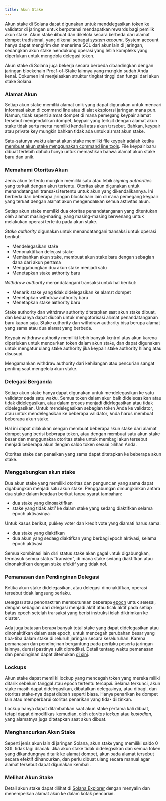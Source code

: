 ```yaml
---
title: Akun Stake
---
```


Akun stake di Solana dapat digunakan untuk mendelegasikan token ke validator di
jaringan untuk berpotensi mendapatkan rewards bagi pemilik akun stake. Akun
stake dibuat dan dikelola secara berbeda dari alamat dompet tradisional, yang
dikenal sebagai _system account_. System account hanya dapat mengirim dan
menerima SOL dari akun lain di jaringan, sedangkan akun stake mendukung operasi
yang lebih kompleks yang diperlukan untuk mengelola delegasi token.

Akun stake di Solana juga bekerja secara berbeda dibandingkan dengan jaringan
blockchain Proof-of-Stake lainnya yang mungkin sudah Anda kenal. Dokumen ini
menjelaskan struktur tingkat tinggi dan fungsi dari akun stake Solana.

### Alamat Akun

Setiap akun stake memiliki alamat unik yang dapat digunakan untuk mencari
informasi akun di command line atau di alat eksplorasi jaringan mana pun. Namun,
tidak seperti alamat dompet di mana pemegang keypair alamat tersebut
mengendalikan dompet, keypair yang terkait dengan alamat akun stake tidak serta
merta memiliki kendali atas akun tersebut. Bahkan, keypair atau private key
mungkin bahkan tidak ada untuk alamat akun stake.

Satu-satunya waktu alamat akun stake memiliki file keypair adalah ketika
[membuat akun stake menggunakan command line tools](https://docs.anza.xyz/cli/examples/delegate-stake#create-a-stake-account).
File keypair baru dibuat terlebih dahulu hanya untuk memastikan bahwa alamat
akun stake baru dan unik.

### Memahami Otoritas Akun

Jenis akun tertentu mungkin memiliki satu atau lebih _signing authorities_ yang
terkait dengan akun tertentu. Otoritas akun digunakan untuk menandatangani
transaksi tertentu untuk akun yang dikendalikannya. Ini berbeda dari beberapa
jaringan blockchain lain di mana pemegang keypair yang terkait dengan alamat
akun mengendalikan semua aktivitas akun.

Setiap akun stake memiliki dua otoritas penandatanganan yang ditentukan oleh
alamat masing-masing, yang masing-masing berwenang untuk melakukan operasi
tertentu pada akun stake.

_Stake authority_ digunakan untuk menandatangani transaksi untuk operasi
berikut:

- Mendelegasikan stake
- Menonaktifkan delegasi stake
- Memisahkan akun stake, membuat akun stake baru dengan sebagian dana dari akun
  pertama
- Menggabungkan dua akun stake menjadi satu
- Menetapkan stake authority baru

_Withdraw authority_ menandatangani transaksi untuk hal berikut:

- Menarik stake yang tidak didelegasikan ke alamat dompet
- Menetapkan withdraw authority baru
- Menetapkan stake authority baru

Stake authority dan withdraw authority ditetapkan saat akun stake dibuat, dan
keduanya dapat diubah untuk mengotorisasi alamat penandatanganan baru kapan
saja. Stake authority dan withdraw authority bisa berupa alamat yang sama atau
dua alamat yang berbeda.

Keypair withdraw authority memiliki lebih banyak kontrol atas akun karena
diperlukan untuk mencairkan token dalam akun stake, dan dapat digunakan untuk
mengatur ulang stake authority jika keypair stake authority hilang atau
disusupi.

Mengamankan withdraw authority dari kehilangan atau pencurian sangat penting
saat mengelola akun stake.

### Delegasi Berganda

Setiap akun stake hanya dapat digunakan untuk mendelegasikan ke satu validator
pada satu waktu. Semua token dalam akun baik didelegasikan atau tidak
didelegasikan, atau dalam proses menjadi didelegasikan atau tidak didelegasikan.
Untuk mendelegasikan sebagian token Anda ke validator, atau untuk mendelegasikan
ke beberapa validator, Anda harus membuat beberapa akun stake.

Hal ini dapat dilakukan dengan membuat beberapa akun stake dari alamat dompet
yang berisi beberapa token, atau dengan membuat satu akun stake besar dan
menggunakan otoritas stake untuk membagi akun tersebut menjadi beberapa akun
dengan saldo token sesuai pilihan Anda.

Otoritas stake dan penarikan yang sama dapat ditetapkan ke beberapa akun stake.

### Menggabungkan akun stake

Dua akun stake yang memiliki otoritas dan penguncian yang sama dapat digabungkan
menjadi satu akun stake. Penggabungan dimungkinkan antara dua stake dalam
keadaan berikut tanpa syarat tambahan:

- dua stake yang dinonaktifkan
- stake yang tidak aktif ke dalam stake yang sedang diaktifkan selama epoch
  aktivasinya

Untuk kasus berikut, pubkey voter dan kredit vote yang diamati harus sama:

- dua stake yang diaktifkan
- dua akun yang sedang diaktifkan yang berbagi epoch aktivasi, selama epoch
  aktivasi

Semua kombinasi lain dari status stake akan gagal untuk digabungkan, termasuk
semua status "transien", di mana stake sedang diaktifkan atau dinonaktifkan
dengan stake efektif yang tidak nol.

### Pemanasan dan Pendinginan Delegasi

Ketika akun stake didelegasikan, atau delegasi dinonaktifkan, operasi tersebut
tidak langsung berlaku.

Delegasi atau penonaktifan membutuhkan beberapa
[epoch](/docs/references/terminology#epoch) untuk selesai, dengan sebagian dari
delegasi menjadi aktif atau tidak aktif pada setiap batas epoch setelah
transaksi yang berisi instruksi telah dikirimkan ke cluster.

Ada juga batasan berapa banyak total stake yang dapat didelegasikan atau
dinonaktifkan dalam satu epoch, untuk mencegah perubahan besar yang tiba-tiba
dalam stake di seluruh jaringan secara keseluruhan. Karena pemanasan dan
pendinginan bergantung pada perilaku peserta jaringan lainnya, durasi pastinya
sulit diprediksi. Detail tentang waktu pemanasan dan pendinginan dapat ditemukan
[di sini](https://docs.anza.xyz/consensus/stake-delegation-and-rewards#stake-warmup-cooldown-withdrawal).

### Lockups

Akun stake dapat memiliki lockup yang mencegah token yang mereka miliki ditarik
sebelum tanggal atau epoch tertentu tercapai. Selama terkunci, akun stake masih
dapat didelegasikan, dibatalkan delegasinya, atau dibagi, dan otoritas stake-nya
dapat diubah seperti biasa. Hanya penarikan ke dompet lain atau memperbarui
otoritas penarikan yang tidak diizinkan.

Lockup hanya dapat ditambahkan saat akun stake pertama kali dibuat, tetapi dapat
dimodifikasi kemudian, oleh _otoritas lockup_ atau _kustodian_, yang alamatnya
juga ditetapkan saat akun dibuat.

### Menghancurkan Akun Stake

Seperti jenis akun lain di jaringan Solana, akun stake yang memiliki saldo 0 SOL
tidak lagi dilacak. Jika akun stake tidak didelegasikan dan semua token yang
dikandungnya ditarik ke alamat dompet, akun pada alamat tersebut secara efektif
dihancurkan, dan perlu dibuat ulang secara manual agar alamat tersebut dapat
digunakan kembali.

### Melihat Akun Stake

Detail akun stake dapat dilihat di
[Solana Explorer](http://explorer.solana.com/) dengan menyalin dan menempelkan
alamat akun ke dalam kotak pencarian.
